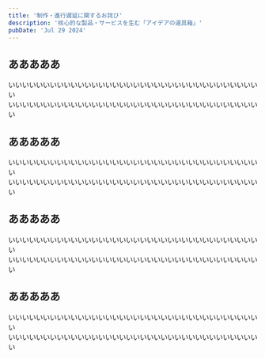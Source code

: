 ```yaml
---
title: '制作・進行遅延に関するお詫び'
description: '核心的な製品・サービスを生む「アイデアの道具箱」'
pubDate: 'Jul 29 2024'
---
```


## あああああ
いいいいいいいいいいいいいいいいいいいいいいいいいいいいいいいいいいいいい  
いいいいいいいいいいいいいいいいいいいいいいいいいいいいいいいいいいいいい


## あああああ
いいいいいいいいいいいいいいいいいいいいいいいいいいいいいいいいいいいいい  
いいいいいいいいいいいいいいいいいいいいいいいいいいいいいいいいいいいいい


## あああああ
いいいいいいいいいいいいいいいいいいいいいいいいいいいいいいいいいいいいい  
いいいいいいいいいいいいいいいいいいいいいいいいいいいいいいいいいいいいい


## あああああ
いいいいいいいいいいいいいいいいいいいいいいいいいいいいいいいいいいいいい  
いいいいいいいいいいいいいいいいいいいいいいいいいいいいいいいいいいいいい


<XinLogo />